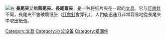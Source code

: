 {{Expand language|1=en|time=2021-04-11T08:49:40+00:00}}
[[File:Sponka.jpg|右]]
'''長尾夾'''又稱'''燕尾夾、長尾票夾'''，是一种将纸片夾在一起的[[文具|文具]]。它与[[訂書針|訂書針]]不同，長尾夾不會破壞纸张（[[訂書針|訂書針]]會穿孔），人們能迅速且非常容易地從長尾夾中取出紙張。

[[Category:文具|Category:文具]]
[[Category:办公设备|Category:办公设备]]
[[Category:紧固件|Category:紧固件]]